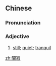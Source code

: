 {{also|阒寂}}
==Chinese==
{{zh-forms|s=阒寂}}

===Pronunciation===
{{zh-pron
|m=qù寂
|c=gwik1 zik6
|cat=a
}}

===Adjective===
{{zh-adj}}

# [[still]]; [[quiet]]; [[tranquil]]

[[zh:闃寂]]
